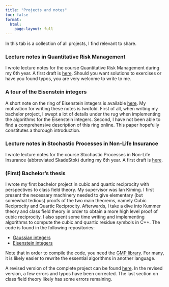 ```yaml
---
title: "Projects and notes"
toc: false
format: 
  html:
    page-layout: full
---
```


In this tab is a collection of all projects, I find relevant to share.

### Lecture notes in Quantitative Risk Management

I wrote lecture notes for the course Quantitative Risk Management during my 6th year. A first draft is [here](Documents/QRM.pdf). Should you want solutions to exercises or have you found typos, you are very welcome to write to me.

### A tour of the Eisenstein integers

A short note on the ring of Eisenstein integers is available [here](Documents/EI.pdf). My motivation for writing these notes is twofold. First of all, when writing my bachelor project, I swept a lot of details under the rug when implementing the algorithms for the Eisenstein integers. Second, I have not been able to find a comprehensive description of this ring online. This paper hopefully constitutes a thorough introduction.

### Lecture notes in Stochastic Processes in Non-Life Insurance
I wrote lecture notes for the course Stochastic Processes in Non-Life Insurance (abbreviated SkadeStok) during my 6th year. A first draft is [here](Documents/SkadeStok.pdf).

### (First) Bachelor's thesis
I wrote my first bachelor project in cubic and quartic reciprocity with perspectives to class field theory. My supervisor was Ian Kiming. I first present the necessary machinery needed to give elementary (but somewhat tedious) proofs of the two main theorems, namely Cubic Reciprocity and Quartic Reciprocity. Afterwards, I take a dive into Kummer theory and class field theory in order to obtain a more high level proof of cubic reciprocity. I also spent some time writing and implementing algorithms to compute the cubic and quartic residue symbols in C++. The code is found in the following repositories:

* [Gaussian integers](https://github.com/RasmusFL/GaussianIntegers)
* [Eisenstein integers](https://github.com/RasmusFL/EisensteinIntegers)

Note that in order to compile the code, you need the [GMP library](https://gmplib.org/). For many, it is likely easier to rewrite the essential algorithms in another language.

A revised version of the complete project can be found [here](Documents/project_revised.pdf). In the revised version, a few errors and typos have been corrected. The last section on class field theory likely has some errors remaining.


